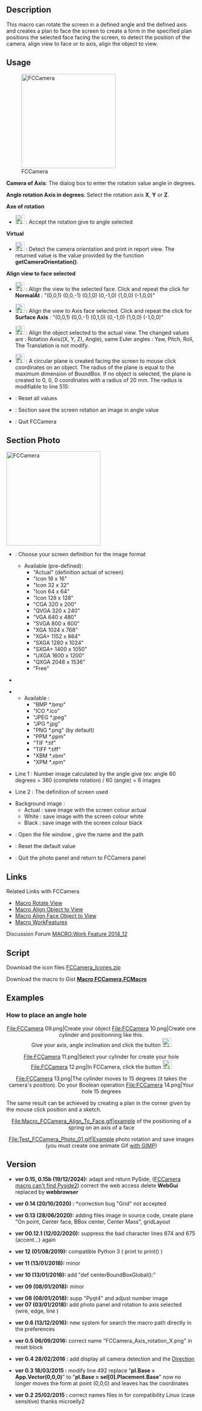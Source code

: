 <languages/>
<translate>
<!--T:1-->
{{Macro
|Name=Macro FCCamera
|Icon=FCCamera_00.png
|Description=This macro can rotate the screen in a defined angle and the defined axis and creates a plan to face the screen to create a form in the specified plan positions the selected face facing the screen, to detect the position of the camera, align view to face or to axis, align the object to view.
|Author=Mario52
|Version=0.15b
|Date=2024/12/19
|FCVersion=1.00 and more
|Download=[https://wiki.freecad.org/images/2/25/FCCamera_00.png ToolBar Icon]
}}

==Description== <!--T:2-->

<!--T:63-->
This macro can rotate the screen in a defined angle and the defined axis and creates a plan to face the screen to create a form in the specified plan positions the selected face facing the screen, to detect the position of the camera, align view to face or to axis, align the object to view. 

</translate>
{{Codeextralink|https://gist.githubusercontent.com/mario52a/4aa545c23b323cf68824/raw/b31c64d26788b796750095eca4a6b92803537732/Macro%2520FCCamera.FCMacro}}
<translate>

==Usage== <!--T:3-->

<!--T:5-->
[[File:Macro FCCamera 00.png|250px|left|FCCamera]]

<!--T:6-->
'''Camera of Axis''': The dialog box to enter the rotation value angle in degrees.

<!--T:7-->
'''Angle rotation Axis in degrees''': Select the rotation axis '''X''', '''Y''' or '''Z'''.

<!--T:8-->
'''Axe of rotation'''

<!--T:9-->
* [[File:FCCamera_01.png|24px]] {{KEY|Accept the rotation}} : Accept the rotation give to angle selected

<!--T:10-->
'''Virtual'''

<!--T:11-->
* [[File:FCCamera_02.png|24px]] {{KEY|Detect camera orientation}} : Detect the camera orientation and print in report view. The returned value is the value provided by the function '''getCameraOrientation()'''.

<!--T:12-->
'''Align view to face selected'''

<!--T:13-->
* [[File:FCCamera_03.png|24px]] {{KEY|To Face.}} : Align the view to the selected face. Click and repeat the click for '''NormalAt''' : "(0,0,1) (0,0,-1) (0,1,0) (0,-1,0) (1,0,0) (-1,0,0)"

<!--T:14-->
* [[File:FCCamera_04.png|24px]] {{KEY|To Axis.}} : Align the view to Axis face selected. Click and repeat the click for '''Surface Axis''' : "(0,0,1) (0,0,-1) (0,1,0) (0,-1,0) (1,0,0) (-1,0,0)"

<!--T:15-->
* [[File:FCCamera_05.png|24px]] {{KEY|Align object to view.}} : Align the object selected to the actual view. The changed values are : Rotation Axis((X, Y, Z), Angle), same Euler angles : Yaw, Pitch, Roll, The Translation is not modify.

<!--T:16-->
* [[File:FCCamera_06.png|24px]] {{KEY|Create plane of view.}} : A circular plane is created facing the screen to mouse click coordinates on an object. The radius of the plane is equal to the maximum dimension of BoundBox. If no object is selected, the plane is created to 0, 0, 0 coordinates with a radius of 20 mm. The radius is modifiable to line 515:
</translate>
{{Code|code=
        rayon = 20                            # Radius of plane
}}
<translate>

<!--T:17-->
*{{KEY|[[File:FCCamera_07.png|24px]] Reset.}} : Reset all values
*{{KEY| [[File:FCCamera_00.png|24px]] Photo.}} : Section save the screen rotation an image in angle value
*{{KEY| [[File:FCCamera_08.png|24px]] Quit.}} : Quit FCCamera

<!--T:44-->
{{clear}}
==Section Photo==

<!--T:45-->
[[File:Macro FCCamera 00b.png|250px|left|FCCamera]]
{{clear}}

<!--T:46-->
*{{KEY|ComboBox Actual }} : Choose your screen definition for the image format
**Available (pre-defined):
***"Actual" (definition actual of screen)
***"Icon 16 x 16"
***"Icon 32 x 32"
***"Icon 64 x 64"
***"Icon 128 x 128"
***"CGA 320 x 200"
***"QVGA 320 x 240"
***"VGA 640 x 480"
***"SVGA 800 x 600"
***"XGA 1024 x 768"
***"XGA+ 1152 x 864"
***"SXGA 1280 x 1024"
***"SXGA+ 1400 x 1050"
***"UXGA 1600 x 1200"
***"QXGA 2048 x 1536"
***"Free"

<!--T:47-->
*{{KEY|SpinBox X and Y }}

<!--T:48-->
*{{KEY|ComboBox  Format image}}
**Available :
***"BMP *.bmp"
***"ICO *.ico"
***"JPEG *.jpeg"
***"JPG *.jpg"
***"PNG *.png" (by default)
***"PPM *.ppm"
***"TIF *.tif"
***"TIFF *.tiff"
***"XBM *.xbm"
***"XPM *.xpm"

<!--T:18-->
*Line 1 : Number image calculated by the angle give (ex: angle 60 degrees = 360 (complete rotation) / 60 (angle) = 6 images

<!--T:49-->
*Line 2 : The definition of screen used

<!--T:50-->
*Background image :
** Actual : save image with the screen colour actual
** White : save image with the screen colour white
** Black : save image with the screen colour black

<!--T:51-->
*{{KEY|[[File:FCCamera_00.png|24px]] Launch}} : Open the file window , give the name and the path
*{{KEY|[[File:FCCamera_07.png|24px]] Reset}} : Reset the default value
*{{KEY|[[File:FCCamera_00.png|24px]] Return}} : Quit the photo panel and return to FCCamera panel
{{clear}}

==Links== <!--T:25-->

<!--T:64-->
Related Links with FCCamera

<!--T:26-->
*[[Macro_Rotate_View|Macro Rotate View]]
*[[Macro Align Object to View|Macro Align Object to View]]
*[[Macro_Align_Face_Object_to_View|Macro Align Face Object to View]]
*[[Macro_WorkFeatures|Macro WorkFeatures]]

<!--T:27-->
Discussion Forum [https://forum.freecad.org/viewtopic.php?f=22&t=9056 MACRO:Work Feature 2014_12]

==Script== <!--T:22-->

<!--T:58-->
Download the icon files [https://forum.freecadweb.org/download/file.php?id=79288 FCCamera_Icones.zip]

<!--T:42-->
Download the macro to Gist [https://gist.github.com/mario52a/4aa545c23b323cf68824 '''Macro FCCamera.FCMacro''']

==Examples== <!--T:31-->

===How to place an angle hole=== <!--T:32-->

<!--T:33-->
<center>
<gallery widths="300" heights="280">
File:FCCamera 09.png|Create your object
File:FCCamera 10.png|Create one cylinder and positionning like this.<br/>Give your axis, angle inclination and click the button [[File:FCCamera_01.png|24px]] {{KEY|Accept the rotation}}
</gallery>
</center>

<!--T:34-->
<center>
<gallery widths="300" heights="280">
File:FCCamera 11.png|Select your cylinder for create your hole
File:FCCamera 12.png|In FCCamera, click the button [[File:FCCamera_05.png|24px]] {{KEY|Align Object to View}}
</gallery>
</center>

<!--T:35-->
<center>
<gallery widths="300" heights="280">
File:FCCamera 13.png|The cylinder moves to 15 degrees (it takes the camera's position). Do your Boolean operation
File:FCCamera 14.png|Your hole 15 degrees
</gallery>
</center>

<!--T:36-->
The same result can be achieved by creating a plan in the corner given by the mouse click position and a sketch.

<!--T:53-->
<center>
<gallery widths="750" heights="700">
File:Macro_FCCamera_Align_To_Face.gif|example of the positioning of a spring on an axis of a face
</gallery>
</center>
<center>
<gallery widths="850" heights="550">
File:Test_FCCamera_Photo_01.gif|Example photo rotation and save images (you must create one animate Gif [https://www.gimp.org/ with GIMP])
</gallery>
</center>
</translate>

<translate>
==Version== <!--T:37-->

<!--T:65-->
*'''ver 0.15, 0.15b (19/12/2024):''' adapt and return PySide, ([https://forum.freecad.org/viewtopic.php?p=797838 FCCamera macro can't find Pyside2]) correct the web access delete '''WebGui''' replaced by '''webbrowser'''
</translate>
{{Code|code=
####
try:
    import webbrowser
    webbrowser.open("https://wiki.freecad.org/index.php?title=Macro_FCCamera")
except Exception:
    None
####
####
import urllib
from urllib import request

contentPage = request.urlopen("https://wiki.freecadweb.org/Macro_FCCamera").readlines()
####
}}
<translate>
<!--T:62-->
*'''ver 0.14 (20/10/2020) :''' *correction bug "Grid" not accepted

<!--T:61-->
*'''ver 0.13 (28/06/2020):''' adding files image in source code, create plane "On point, Center face, BBox center, Center Mass", gridLayout

<!--T:60-->
*'''ver 00.12.1 (12/02/2020):''' suppress the bad character lines  674 and 675 (accent...) again

<!--T:59-->
*'''ver 12 (01/08/2019):''' compatible Python 3 ( print to print() )

<!--T:55-->
*'''ver 11 (13/01/2018):''' minor

<!--T:56-->
*'''ver 10 (13/01/2018):''' add "def centerBoundBoxGlobal():"

<!--T:57-->
*'''ver 09 (08/01/2018):''' minor

<!--T:52-->
*'''ver 08 (08/01/2018):''' supp "Pyqt4" and adjust number image
*'''ver 07 (03/01/2018):''' add photo panel and rotation to axis selected (wire, edge, line )

<!--T:43-->
*'''ver 0.6 (13/12/2016):''' new system for search the macro path directly in the preferences 

</translate>
{{Code|code=
#path = FreeCAD.ConfigGet("AppHomePath")
#path = FreeCAD.ConfigGet("UserAppData")
#path = "your path"
param = FreeCAD.ParamGet("User parameter:BaseApp/Preferences/Macro")# macro path
path = param.GetString("MacroPath","") + "/"                        # macro path
path = path.replace("\\","/")
App.Console.PrintMessage("Path locality to FCCamera.....images.png [ " + path + " ]"+"\n")
}}
<translate>

<!--T:38-->
*'''ver 0.5 06/09/2016:''' correct name "FCCamera_Axis_rotation_X.png" in reset block

<!--T:41-->
*'''ver 0.4 28/02/2016 :''' add display all camera detection and the [https://forum.freecad.org/viewtopic.php?f=13&t=14213#p114667 Direction] 

<!--T:40-->
*'''ver 0.3 18/03/2015 :''' modify line 492 replace "'''pl.Base = App.Vector(0,0,0)'''" to "'''pl.Base = sel[0].Placement.Base'''" now no longer moves the form at point (0,0,0) and leaves has the coordinates

<!--T:39-->
*'''ver 0.2 25/02/2015 :''' correct names files in for compatibility Linux (case sensitive) thanks microelly2

</translate>